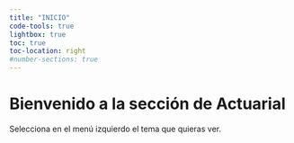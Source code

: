 ```yaml
---
title: "INICIO"
code-tools: true
lightbox: true
toc: true
toc-location: right
#number-sections: true
---
```


# Bienvenido a la sección de Actuarial {.unnumbered}

Selecciona en el menú izquierdo el tema que quieras ver.
